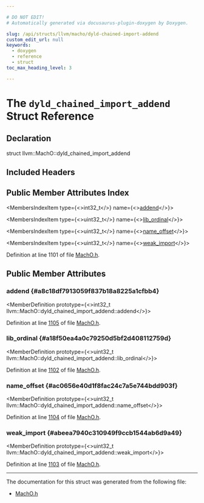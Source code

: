 ```yaml
---

# DO NOT EDIT!
# Automatically generated via docusaurus-plugin-doxygen by Doxygen.

slug: /api/structs/llvm/macho/dyld-chained-import-addend
custom_edit_url: null
keywords:
  - doxygen
  - reference
  - struct
toc_max_heading_level: 3

---
```





# The `dyld_chained_import_addend` Struct Reference

<DoxygenPage pluginConfig={pluginConfig}>



## Declaration

<CodeBlock>struct llvm::MachO::dyld_chained_import_addend</CodeBlock>

## Included Headers

<IncludesList>
<IncludesListItem
  filePath="llvm/BinaryFormat/MachO.h"
  permalink="/docs/api/files/include/include/llvm/include/llvm/binaryformat/macho-h"
  isLocal="true" />
</IncludesList>

## Public Member Attributes Index

<MembersIndex>

<MembersIndexItem
  type={<>int32&#95;t</>}
  name={<><a href="#a8c18df7913059f837b18a8225a1cfbb4">addend</a></>}>
</MembersIndexItem>

<MembersIndexItem
  type={<>uint32&#95;t</>}
  name={<><a href="#a18f50ea4a0c79250d5bf2d408112759d">lib&#95;ordinal</a></>}>
</MembersIndexItem>

<MembersIndexItem
  type={<>uint32&#95;t</>}
  name={<><a href="#ac0656e40d1f8fac24c7a5e744bdd903f">name&#95;offset</a></>}>
</MembersIndexItem>

<MembersIndexItem
  type={<>uint32&#95;t</>}
  name={<><a href="#abeea7940c310949f9ccb1544ab6d9a49">weak&#95;import</a></>}>
</MembersIndexItem>

</MembersIndex>


Definition at line 1101 of file <a href="/docs/api/files/include/include/llvm/include/llvm/binaryformat/macho-h">MachO.h</a>.

<SectionDefinition>

## Public Member Attributes

### addend {#a8c18df7913059f837b18a8225a1cfbb4}

<MemberDefinition
  prototype={<>int32&#95;t llvm::MachO::dyld&#95;chained&#95;import&#95;addend::addend</>}>

Definition at line <a href="/docs/api/files/include/include/llvm/include/llvm/binaryformat/macho-h/#l01105">1105</a> of file <a href="/docs/api/files/include/include/llvm/include/llvm/binaryformat/macho-h">MachO.h</a>.
</MemberDefinition>

### lib&#95;ordinal {#a18f50ea4a0c79250d5bf2d408112759d}

<MemberDefinition
  prototype={<>uint32&#95;t llvm::MachO::dyld&#95;chained&#95;import&#95;addend::lib&#95;ordinal</>}>

Definition at line <a href="/docs/api/files/include/include/llvm/include/llvm/binaryformat/macho-h/#l01102">1102</a> of file <a href="/docs/api/files/include/include/llvm/include/llvm/binaryformat/macho-h">MachO.h</a>.
</MemberDefinition>

### name&#95;offset {#ac0656e40d1f8fac24c7a5e744bdd903f}

<MemberDefinition
  prototype={<>uint32&#95;t llvm::MachO::dyld&#95;chained&#95;import&#95;addend::name&#95;offset</>}>

Definition at line <a href="/docs/api/files/include/include/llvm/include/llvm/binaryformat/macho-h/#l01104">1104</a> of file <a href="/docs/api/files/include/include/llvm/include/llvm/binaryformat/macho-h">MachO.h</a>.
</MemberDefinition>

### weak&#95;import {#abeea7940c310949f9ccb1544ab6d9a49}

<MemberDefinition
  prototype={<>uint32&#95;t llvm::MachO::dyld&#95;chained&#95;import&#95;addend::weak&#95;import</>}>

Definition at line <a href="/docs/api/files/include/include/llvm/include/llvm/binaryformat/macho-h/#l01103">1103</a> of file <a href="/docs/api/files/include/include/llvm/include/llvm/binaryformat/macho-h">MachO.h</a>.
</MemberDefinition>

</SectionDefinition>

<hr/>

The documentation for this struct was generated from the following file:

<ul>
<li><a href="/docs/api/files/include/include/llvm/include/llvm/binaryformat/macho-h">MachO.h</a></li>
</ul>

</DoxygenPage>
